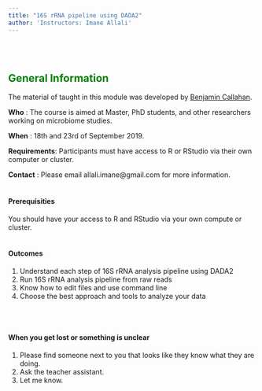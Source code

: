 ```yaml
---
title: "16S rRNA pipeline using DADA2"
author: 'Instructors: Imane Allali'
---
```



<br/><br/>

## <span style="color:green">General Information</span>
The material of taught in this module was developed by [Benjamin Callahan](https://github.com/benjjneb).

**Who** : The course is aimed at Master, PhD students, and other researchers working on microbiome studies.

**When** : 18th and 23rd of September 2019.

**Requirements**: Participants must have access to R or RStudio via their own computer or cluster.


**Contact** : Please email allali.imane@gmail.com for more information.
<br/><br/>

#### Prerequisities
You should have your access to R and RStudio via your own compute or cluster.
<br/><br/>

#### Outcomes
1. Understand each step of 16S rRNA analysis pipeline using DADA2
2. Run 16S rRNA analysis pipeline from raw reads
3. Know how to edit files and use command line
4. Choose the best approach and tools to analyze your data

<br/><br/>

#### When you get lost or something is unclear
1. Please find someone next to you that looks like they know what they are doing.
2. Ask the teacher assistant.
3. Let me know.
<br/><br/>

